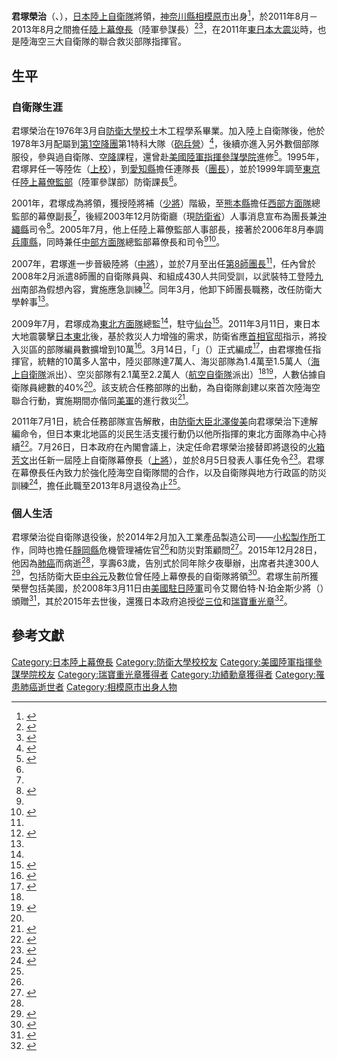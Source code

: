 {{Infobox officeholder
|name=君塚 榮治
| image         = JGSDF General Eiji Kimizuka 君塚栄治陸将 (US Marine Corps photo 120316-M-XX000-001 JGSDF thanks Marines, their families, civilian organizations).jpg
| image_size    = 250px
| caption       = 日本陸上自衛隊幕僚長任內的君塚榮治，2012年3月攝於東京[[陸上幕僚監部|陸上幕僚監部]]（陸軍參謀部）
|office = {{flagicon image|Flag of Chief of Staff of the Ground Self-Defense Force (Japan).svg}}日本第33任[[陸上幕僚長|陸上幕僚長]]
|term_start = 2011年8月5日
|term_end =  2013年8月27日
|1blankname    = {{nowrap|[[防衛大臣|防衛大臣]]}}
|1namedata     = [[北澤俊美|北澤俊美]]<br>{{link-ja|一川保夫|一川保夫}}<br>[[田中直紀|田中直紀]]<br>[[森本敏|森本敏]]<br>[[小野寺五典|小野寺五典]]
|predecessor  = [[火箱芳文|火箱芳文]]
|successor    ={{link-ja|岩田清文|岩田清文}}
|birth_date= {{birth date|1952|7|16}}
|birth_place={{JPN}}[[神奈川縣|神奈川縣]]
|death_date= {{death date and age|2015|12|28|1952|7|16}}
|death_place=
|residence ={{JPN}}[[神奈川縣|神奈川縣]][[相模原市|相模原市]]
|allegiance=
|parents    = 
|spouse   = 
|children    = 
|relatives    = 
|alma_mater=[[防衛大学校|防衛大学校]]土木工學科<br>美國陸軍高級砲兵学校<br>[[美國陸軍指揮參謀學院|美國陸軍指揮參謀學院]]
|branch =  {{army|Japan|name=日本陸上自衛隊}}
|rank=[[File:JGSDF_General_insignia_(b).svg|17px]] [[上將|陸將（上將）]]
|commands={{plainlist |
*{{link-ja|第10特科聯隊|第10特科連隊}}長（1998-1999）
*{{link-ja|豐川駐屯地|豊川駐屯地}}司令（1998-1999）
*[[陸上幕僚監部|陸上幕僚監部]]防衛部防衛課長（1999-2002）
*[[陸上自衛隊西部方面隊|西部方面總監部]]幕僚副長（2002-2003）
*{{link-ja|第1混成團|第1混成団}}長（2003-2005）
*{{link-ja|那霸駐屯地|那覇駐屯地}}司令（2003-2005）
*陸上幕僚監部人事部長（2005-2006）
*[[陸上自衛隊中部方面隊|中部方面總監部]]幕僚長（2006-2007）
*{{link-ja|伊丹駐屯地|伊丹駐屯地}}司令（2006-2007）
*[[陸上自衛隊第8師團|第8師團]]長（2007-2008）
*[[陸上自衛隊東北方面隊|東北方面總監]]（2009-2011）}}
|unit={{plainlist |
*[[陸上自衛隊第1空降團|第1空降團]]{{link-ja|空降特科大隊|空挺特科大隊|特科大隊}}（1978-?）
*{{link-ja|第10特科聯隊|第10特科連隊}}（1998-1999）}}
|battles=
|serviceyears=1976年3月－2013年8月
|awards=[[從三位|從三位]]、{{link-ja|瑞宝重光章|瑞宝重光章}}
|occupation={{link-ja|防衛大學校幹事|防衛大學校幹事}}（2008-2009）<br>[[小松製作所|小松製作所]]顧問（2014-2015）
}}
'''君塚榮治'''（{{jpn|j=君塚 栄治|hg=きみづか えいじ|rm=Kimizuka Eiji}}、{{bd|1952年|7月16日|2015年|12月28日|catIdx=Kimizuka}}），[[日本|日本]][[陸上自衛隊|陸上自衛隊]]將領，[[神奈川縣|神奈川縣]][[相模原市|相模原市]]出身<ref name="熊本">{{Cite news |script-title=ja:統率方針に「任務完遂」　陸自第８師団長・君塚氏が着任会見＝熊本 |publisher={{lang|ja|{{Link-ja|讀賣新聞西部本社|読売新聞西部本社|読売新聞西部朝刊}}}} |page={{lang|ja|29頁}} |date=2007-07-06}}</ref>，於2011年8月－2013年8月之間擔任[[陸上幕僚長|陸上幕僚長]]（陸軍參謀長）<ref>{{Cite news |deadurl=yes |url=http://www.newswala.com/India-National-News/Japan-Chief-of-Staff-Gen-Eiji-Kimizuka-visits-India-37407.html |script-title=en:Japan Chief of Staff Gen Eiji Kimizuka visits India |date=2013-05-06 |publisher={{lang|en|News Wala}} |accessdate=2013-07-20 |archiveurl=https://archive.is/20130720110759/http://www.newswala.com/India-National-News/Japan-Chief-of-Staff-Gen-Eiji-Kimizuka-visits-India-37407.html |archivedate=2013-07-20 }}</ref><ref name="japantimes">{{Cite news |url=http://www.japantimes.co.jp/news/2015/12/29/national/eiji-kimizuka-former-gsdf-chief-staff-dies-63/ |script-title=en:Eiji Kimizuka, former GSDF Chief of Staff, dies at 63 |publisher={{lang|en|[[日本時報|The Japan Times]]}} |author={{lang|en|Eldridge, Robert D. }} |accessdate=2016-11-19 |date=2015-12-29 |archivedate=2016-11-29 |archiveurl=https://archive.is/20161129071551/http://www.japantimes.co.jp/news/2015/12/29/national/eiji-kimizuka-former-gsdf-chief-staff-dies-63/%23.WD0rGtPLfK4 |deadurl=yes }}</ref>，在2011年[[東日本大震災|東日本大震災]]時，也是陸海空三大自衛隊的聯合救災部隊指揮官。

==生平==
===自衛隊生涯===
{{Multiple image
|align=left
|direction = vertical
|width = 250
|image1 = US Navy 110331-N-8607R-110 Col. Andrew MacMannis discusses humanitarian assistance operations with Lt. Gen. Eiji Kimizuka aboard USS Essex (LHD 2).jpg
|caption1 =君塚榮治陸將（中將；左）作為[[東日本大震災|東日本大震災]]「東北統合任務部隊」指揮官，與[[美國海軍陸戰隊|美國海軍陸戰隊]]第31遠征隊長安德魯·麥克曼尼斯上校（{{lang|en|Andrew MacMannis}}，右）討論人道救援事宜，攝於2011年3月31日
|image2=GSDF Chief of Staff Kimizuka Meets German Army Chief of Staff Kasdorf.jpg
|caption2=君塚陸上幕僚長（右）與訪日的{{Link-de|德國陸軍總監|Inspekteur des Heeres}}{{Link-de|布魯諾·卡斯多夫|Bruno Kasdorf}}中將（左）進行會談，攝於2013年4月17日
}}
君塚榮治在1976年3月自[[防衛大學校|防衛大學校]]土木工程學系畢業。加入陸上自衛隊後，他於1978年3月配屬到[[陸上自衛隊第1空降團|第1空降團]]第1特科大隊（[[砲兵|砲兵]][[營|營]]）<ref name="pdf">{{Citation |url=http://www.sagamiharahojinkai.or.jp/seminar/docs/hashimoto_kensyu_20150326.pdf |script-title=ja:大規模災害へ備え ～東日本大震災の教訓から～ |date=2015-03-26 |publisher={{lang|ja|相模原法人会}} |archiveurl=https://web.archive.org/web/20161202125711/http://www.sagamiharahojinkai.or.jp/seminar/docs/hashimoto_kensyu_20150326.pdf |archivedate=2016-12-02 |accessdate=2016-12-02 |dead-url=no }}</ref>，後續亦進入另外數個部隊服役，參與過自衛隊{{Link-ja|陸上自衛隊突擊隊員|レンジャー (陸上自衛隊)|突擊課程}}、[[空降兵|空降]]課程，還曾赴[[美國陸軍指揮參謀學院|美國陸軍指揮參謀學院]]進修<ref name=autogenerated1>{{Cite book |script-title=ja:防衛年鑑 |isbn=9784938468316 |date=2010 |publisher={{lang|ja|防衛メディアセンター}} |page=p. 543}}</ref>。1995年，君塚昇任一等陸佐（[[上校|上校]]），到[[愛知縣|愛知縣]]{{Link-en|豐川駐屯地|JGSDF Camp Toyokawa}}擔任{{Link-ja|陸上自衛隊第10特科連隊|第10特科連隊|第10特科連隊}}連隊長（[[團_(軍隊)|團長]]），並於1999年調至[[東京|東京]]任[[陸上幕僚監部|陸上幕僚監部]]（陸軍參謀部）防衛課長<ref name=autogenerated1 />。

2001年，君塚成為將領，獲授陸將補（[[少將|少將]]）階級，至[[熊本縣|熊本縣]]擔任[[陸上自衛隊西部方面隊|西部方面隊]]總監部的幕僚副長<ref name=autogenerated1 />，後經2003年12月防衛廳（現[[防衛省|防衛省]]）人事消息宣布為{{Link-ja|陸上自衛隊第1混成團|第1混成団|第1混成團}}團長兼[[沖繩縣|沖繩縣]]{{Link-ja|那霸駐屯地|那覇駐屯地}}司令<ref name="那霸">{{Cite news |script-title=ja:防衛庁人事・１２月５日＝熊本 |publisher={{lang|ja|{{Link-ja|讀賣新聞西部本社|読売新聞西部本社|読売新聞西部朝刊}}}} |page={{lang|ja|33頁}} |date=2003-12-02}}</ref>。2005年7月，他上任陸上幕僚監部人事部長，接著於2006年8月奉調[[兵庫縣|兵庫縣]]，同時兼任[[陸上自衛隊中部方面隊|中部方面隊]]總監部幕僚長和{{Link-ja|伊丹駐屯地|伊丹駐屯地}}司令<ref name="pdf"/><ref name="福岡">{{Cite news |script-title=ja:防衛省人事＝福岡 |publisher={{lang|ja|{{Link-ja|讀賣新聞西部本社|読売新聞西部本社|読売新聞西部朝刊}}}} |page={{lang|ja|26頁}} |date=2007-06-28}}</ref>。

2007年，君塚進一步晉級陸將（[[中將|中將]]），並於7月至出任[[陸上自衛隊第8師團|第8師團長]]<ref name="福岡"/>，任內曾於2008年2月派遣8師團的自衛隊員與{{Link-ja|熊本縣警察|熊本県警察}}、{{Link-ja|鹿兒島縣警察|鹿児島県警察}}和{{Link-ja|宮崎縣警察|宮崎県警察}}組成430人共同受訓，以武裝特工登陸[[九州_(日本)|九州]]南部為假想內容，實施應急訓練<ref name="訓練">{{Cite news |script-title=ja:宮崎など３県警と陸自、熊本市で共同訓練＝宮崎 |publisher={{lang|ja|{{Link-ja|讀賣新聞西部本社|読売新聞西部本社|読売新聞西部朝刊}}}} |page={{lang|ja|29頁}} |date=2008-02-20}}</ref>。同年3月，他卸下師團長職務，改任防衛大學幹事<ref name="pdf"/>。

2009年7月，君塚成為[[陸上自衛隊東北方面隊|東北方面隊]]總監<ref name="pdf"/>，駐守[[仙台|仙台]]<ref>{{Cite news |url=http://jsw.newpacificinstitute.org/?attachment_id=6986 |script-title=en:General Eiji Kimizuka, Commander of the Joint Disaster Response Taskforce |publisher={{lang|en|Japan Security Watch}} |author={{lang|en|Simpson, James}} |date=2011-06-29 |accessdate=2013-07-20 |archivedate=2013-07-20 |archiveurl=https://archive.is/20130720110813/http://jsw.newpacificinstitute.org/?attachment_id=6986 |deadurl=yes }}</ref>。2011年3月11日，東日本大地震襲擊[[東北地方|日本東北]]後，基於救災人力增強的需求，防衛省應[[總理大臣官邸|首相官邸]]指示，將投入災區的部隊編員數擴增到10萬<ref name="丹">{{Cite book|title=日本自卫队 |last=华丹 |publisher=陝西人民出版社 |date=2014 |isbn=978-7-224-11012-8|page=250-251頁}}</ref>。3月14日，「{{Link-ja|統合任務部隊|統合任務部隊 (自衛隊)|東北統合任務部隊}}」（{{lang|en|JTF-TH}}）正式編成<ref name="東北">{{Citation |script-title=ja:東北方面隊の概要と東日本大震災の活動 |publisher={{lang|ja|[[陸上自衛隊東北方面隊|陸上自衛隊東北方面隊]]}} |url=http://www.mod.go.jp/pco/iwate/common/higasinihondaisinnsai.pdf |archiveurl=https://web.archive.org/web/20161203033803/http://www.mod.go.jp/pco/iwate/common/higasinihondaisinnsai.pdf |archivedate=2016-12-03 |accessdate=2016-12-03 |dead-url=no }}</ref>{{rp|p18}}，由君塚擔任指揮官，統轄的10萬多人當中，陸災部隊達7萬人、海災部隊為1.4萬至1.5萬人（[[海上自衛隊|海上自衛隊]]{{Link-ja|海上自衛隊橫須賀地方隊|橫須賀地方隊|橫須賀地方隊}}派出）、空災部隊有2.1萬至2.2萬人（[[航空自衛隊|航空自衛隊]]{{Link-ja|航空自衛隊航空總隊|航空総隊|航空總隊}}派出）<ref name="東北"/>{{rp|p15}}<ref>{{Citation 
 |url=http://www.mod.go.jp/j/press/news/2011/03/27a.html 
 |script-title=ja: 平成23年（2011年）東北地方太平洋沖地震自衛隊の活動状況（09時00分現在） 
 |publisher={{lang|ja|[[防衛省|防衛省]]・[[自衛隊|自衛隊]]}} 
 |date=2011-03-27 
 |accessdate=2011-03-28 
 |archiveurl=https://archive.is/20120904193659/http://www.mod.go.jp/j/press/news/2011/03/27a.html 
 |archivedate=2012-09-04 
 |deadurl=yes 
 }}</ref>，人數佔據自衛隊員總數的40%<ref name="丹"/>。該支統合任務部隊的出動，為自衛隊創建以來首次陸海空聯合行動，實施期間亦偕同[[美軍|美軍]]的{{Link-en|友達作戰|Operation Tomodachi}}進行救災<ref>{{Cite news |date=2011-07-28 |accessdate=2016-12-02 |archivedate=2013-07-04 |archiveurl=https://archive.is/20130704112137/http://jsw.newpacificinstitute.org/?p=7536 |author={{lang|en|Simpson, James}} |publisher={{lang|en|Japan Security Watch}} |url=http://jsw.newpacificinstitute.org/?p=7536 |script-title=en:Head of SDF Earthquake Response New Head of GSDF |deadurl=yes }}</ref>。

2011年7月1日，統合任務部隊宣告解散，由[[防衛大臣|防衛大臣]][[北澤俊美|北澤俊美]]向君塚榮治下達解編命令，但日本東北地區的災民生活支援行動仍以他所指揮的東北方面隊為中心持續<ref name="解散">{{Cite news |script-title=ja:被災地救援の自衛隊　統合任務部隊が解散 |publisher={{lang|ja|[[讀賣新聞|読売新聞東京朝刊]]}} |page={{lang|ja|37頁}} |date=2011-07-02}}</ref>。7月26日，日本政府在內閣會議上，決定任命君塚榮治接替即將退役的[[火箱芳文|火箱芳文]]出任新一屆陸上自衛隊幕僚長（[[上將|上將]]），並於8月5日發表人事任免令<ref name="陸幕">{{Cite news |script-title=ja:陸幕長に君塚氏 |publisher={{lang|ja|[[讀賣新聞|読売新聞東京夕刊]]}} |page={{lang|ja|2頁}} |date=2011-07-26}}</ref>。君塚在幕僚長任內致力於強化陸海空自衛隊間的合作，以及自衛隊與地方行政區的防災訓練<ref name="退">{{Cite news |script-title=ja:君塚陸幕長が退任　東日本大震災で指揮 |publisher={{lang|ja|[[讀賣新聞|読売新聞東京朝刊]]}} |page={{lang|ja|37頁}} |date=2013-08-27}}</ref>，擔任此職至2013年8月退役為止<ref name="pdf"/>。

===個人生活===
君塚榮治從自衛隊退役後，於2014年2月加入工業產品製造公司——[[小松製作所|小松製作所]]工作，同時也擔任[[靜岡縣|靜岡縣]]危機管理補佐官<ref name="pdf"/>和防災對策顧問<ref name="產經1">{{Cite news |script-title=ja:前陸上幕僚長　君塚栄治氏　１０万人の震災支援部隊を指揮（平成２７年１２月３１日、神奈川県相模原市の相模斎場） |publisher={{lang|ja|[[產經新聞|産経ニュース]]}} |author={{lang|ja|石鍋圭}} |date=2016-01-04 |url=http://www.sankei.com/life/news/160104/lif1601040027-n1.html |archiveurl=https://archive.is/20161202153858/http://www.sankei.com/life/news/160104/lif1601040027-n1.html |page={{lang|ja|1/2ページ}} |archivedate=2016-12-02 |accessdate=2016-12-02 |deadurl=yes }}</ref>。2015年12月28日，他因為[[肺癌|肺癌]]而病逝<ref name="japantimes"/>，享壽63歲，告別式於同年除夕夜舉辦，出席者共達300人<ref name="產經2">{{Cite news |script-title=ja:前陸上幕僚長　君塚栄治氏　１０万人の震災支援部隊を指揮（平成２７年１２月３１日、神奈川県相模原市の相模斎場） |publisher={{lang|ja|[[產經新聞|産経ニュース]]}} |author={{lang|ja|石鍋圭}} |date=2016-01-04 |url=http://www.sankei.com/life/news/160104/lif1601040027-n2.html |archiveurl=https://archive.is/20161202155045/http://www.sankei.com/life/news/160104/lif1601040027-n2.html |page={{lang|ja|2/2ページ}} |archivedate=2016-12-02 |accessdate=2016-12-02 |deadurl=yes }}</ref>，包括防衛大臣[[中谷元|中谷元]]及數位曾任陸上幕僚長的自衛隊將領<ref name="逝">{{Cite news |script-title=ja:震災５年　自衛隊１０万人を指揮　君塚さん　昨年末に死去 |publisher={{lang|ja|[[讀賣新聞|読売新聞東京朝刊]]}} |page={{lang|ja|36頁}} |date=2016-01-28}}</ref>。君塚生前所獲榮譽包括美國{{Link-en|功績勳章 (美國)|Legion of Merit|功績勳章}}，於2008年3月11日由[[美國駐日陸軍|美國駐日陸軍]]司令艾爾伯特·N·珀金斯少將（{{lang|en|Elbert N. Perkins}}）頒贈<ref>{{Cite web |url=http://www.mod.go.jp/gsdf/wae/8d/photo/jyokun/jyokun.htm |script-title=ja:第8師団長叙勲受章 20.3.11 |archiveurl=https://archive.is/20130501085256/http://www.mod.go.jp/gsdf/wae/8d/photo/jyokun/jyokun.htm |accessdate=2013-05-01 |archivedate=2013-05-01 |publisher={{lang|ja|[[陸上自衛隊第8師團|陸上自衛隊 第8師団]]}} |date=2008-03-11 |deadurl=yes }}</ref>，其於2015年去世後，還獲日本政府追授[[從三位|從三位]]和[[瑞寶章|瑞寶重光章]]<ref>{{Citation |chapter={{lang|ja|叙位・叙勲}} |page={{lang|ja|10頁}} |script-title=ja:[[官報|官報]] 第6708号（平成28年2月4日付）|date=2016-02-04}}</ref>。

==參考文獻==
{{reflist|2}}

{{陸上幕僚長}}

{{DEFAULTSORT:Kimizuka Eiji}}
[[Category:日本陸上幕僚長|Category:日本陸上幕僚長]]
[[Category:防衛大學校校友|Category:防衛大學校校友]]
[[Category:美國陸軍指揮參謀學院校友|Category:美國陸軍指揮參謀學院校友]]
[[Category:瑞寶重光章獲得者|Category:瑞寶重光章獲得者]]
[[Category:功績勳章獲得者|Category:功績勳章獲得者]]
[[Category:罹患肺癌逝世者|Category:罹患肺癌逝世者]]
[[Category:相模原市出身人物|Category:相模原市出身人物]]